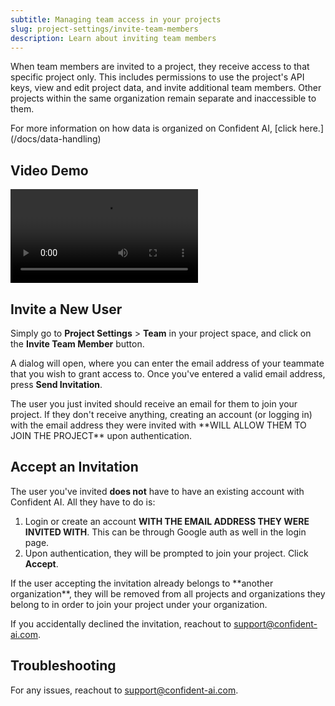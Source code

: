 ```yaml
---
subtitle: Managing team access in your projects
slug: project-settings/invite-team-members
description: Learn about inviting team members
---
```


When team members are invited to a project, they receive access to that specific project only. This includes permissions to use the project's API keys, view and edit project data, and invite additional team members. Other projects within the same organization remain separate and inaccessible to them.

<Callout>
  For more information on how data is organized on Confident AI, [click
  here.](/docs/data-handling)
</Callout>

## Video Demo

<Frame caption="How to Invite Someone New">
<video style={{ aspectRatio: '16 / 9', width: '100%' }} controls>
  <source src="https://confident-docs.s3.us-east-1.amazonaws.com/project-configuration:invite-teammate.mp4" type="video/mp4" />
</video>
</Frame>


## Invite a New User

Simply go to **Project Settings** > **Team** in your project space, and click on the **Invite Team Member** button.

A dialog will open, where you can enter the email address of your teammate that you wish to grant access to. Once you've entered a valid email address, press **Send Invitation**.

<Callout type="info">
  The user you just invited should receive an email for them to join your
  project. If they don't receive anything, creating an account (or logging in)
  with the email address they were invited with **WILL ALLOW THEM TO JOIN THE
  PROJECT** upon authentication.
</Callout>

## Accept an Invitation

The user you've invited **does not** have to have an existing account with Confident AI. All they have to do is:

1. Login or create an account **WITH THE EMAIL ADDRESS THEY WERE INVITED WITH**. This can be through Google auth as well in the login page.
2. Upon authentication, they will be prompted to join your project. Click **Accept**.

<Callout type="warning">
  If the user accepting the invitation already belongs to **another
  organization**, they will be removed from all projects and organizations they
  belong to in order to join your project under your organization.
</Callout>

If you accidentally declined the invitation, reachout to support@confident-ai.com.

## Troubleshooting

For any issues, reachout to support@confident-ai.com.
